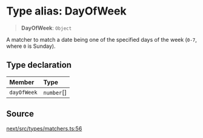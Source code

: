 # Type alias: DayOfWeek

> **DayOfWeek**: `Object`

A matcher to match a date being one of the specified days of the week (`0-7`,
where `0` is Sunday).

## Type declaration

| Member | Type |
| :------ | :------ |
| `dayOfWeek` | `number`[] |

## Source

[next/src/types/matchers.ts:56](https://github.com/gpbl/react-day-picker/blob/6515ed496/next/src/types/matchers.ts#L56)
